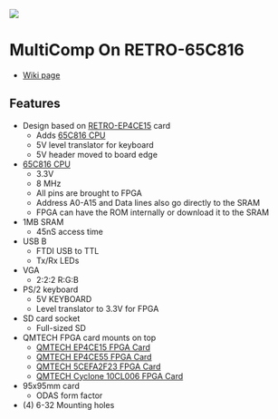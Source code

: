 <img src="http://land-boards.com/blwiki/images/5/55/RETRO-65C816_FRONT.png"></img>

= MultiComp On RETRO-65C816 =

* [http://land-boards.com/blwiki/index.php?title=RETRO-65C816 Wiki page]

== Features ==

* Design based on [http://land-boards.com/blwiki/index.php?title=RETRO-EP4CE15 RETRO-EP4CE15] card
** Adds [https://www.westerndesigncenter.com/wdc/documentation/w65c816s.pdf 65C816 CPU]
** 5V level translator for keyboard
** 5V header moved to board edge
* [https://www.westerndesigncenter.com/wdc/documentation/w65c816s.pdf 65C816 CPU]
** 3.3V
** 8 MHz
** All pins are brought to FPGA
** Address A0-A15 and Data lines also go directly to the SRAM
** FPGA can have the ROM internally or download it to the SRAM
* 1MB SRAM
** 45nS access time
* USB B
** FTDI USB to TTL
** Tx/Rx LEDs
* VGA
** 2:2:2 R:G:B
* PS/2 keyboard
** 5V KEYBOARD
** Level translator to 3.3V for FPGA
* SD card socket
** Full-sized SD
* QMTECH FPGA card mounts on top
** [http://land-boards.com/blwiki/index.php?title=QMTECH_EP4CE15_FPGA_Card QMTECH EP4CE15 FPGA Card]
** [http://land-boards.com/blwiki/index.php?title=QMTECH_EP4CE55_FPGA_Card QMTECH EP4CE55 FPGA Card]
** [http://land-boards.com/blwiki/index.php?title=QM_Tech_Cyclone_V_FPGA_Board QMTECH 5CEFA2F23 FPGA Card]
** [http://land-boards.com/blwiki/index.php?title=QMTECH_Cyclone_10CL006_FPGA_Card QMTECH Cyclone 10CL006 FPGA Card]
* 95x95mm card
** ODAS form factor
* (4) 6-32 Mounting holes
